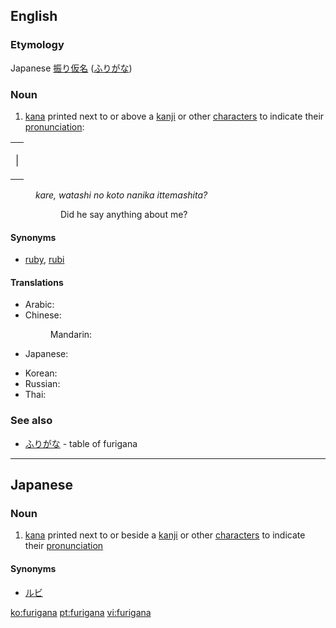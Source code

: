 ==English==

===Etymology===
Japanese [[振り仮名]] ([[ふりがな]])

===Noun===
{{wikipedia}}
{{en-noun|-}}

# [[kana]] printed next to or above a [[kanji]] or other [[character]]s to indicate their [[pronunciation]]:
{| cellpadding="0" cellspacing="24" 
| |{{furigana|[[彼]]、|[[かれ]]}}{{furigana|[[私]]の[[こと]]|[[わたし]]}}{{furigana|[[何か]]|[[なに]]}}{{furigana|言ってました？|[[いう|い]]}}
|}
:''kare, watashi no koto nanika ittemashita?''
::Did he say anything about me?

====Synonyms====
*[[ruby]], [[rubi]]

====Translations====
{{trans-top|furigana}}
* Arabic: {{t|ar|فوريغانا|f|tr=furigaana, furighaana|sc=Arab}}
* Chinese:
*: Mandarin: {{t|cmn|振假名|tr=zhènjiǎmíng|sc=Hani|xs=Mandarin}}
* Japanese: {{t-|ja|振り仮名|tr=ふりがな, furigana|sc=Jpan}}
{{trans-mid}}
* Korean: {{t|ko|후리가나|sc=Kore}}
* Russian: {{t|ru|фуригана|f|tr=furigána|sc=Cyrl}}
* Thai: {{t|th|ฟุริงะนะ|sc=Thai|xs=Thai}}
{{trans-bottom}}

===See also===
*[[ふりがな]] - table of furigana

----

==Japanese==
===Noun===
{{ja-noun|r|hira=ふりがな}} 
# {{ja-def|振り仮名}} [[kana]] printed next to or beside a [[kanji]] or other [[character]]s to indicate their [[pronunciation]]

====Synonyms====
*[[ルビ]]

[[ko:furigana]]
[[pt:furigana]]
[[vi:furigana]]